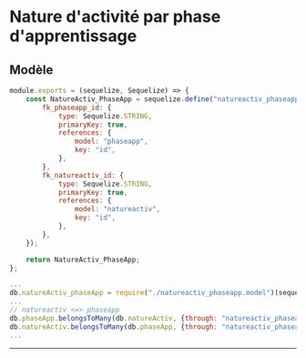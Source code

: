 # Nature d'activité par phase d'apprentissage

## Modèle

```js title="./src/models/natureactiv_phaseapp.model.js"
module.exports = (sequelize, Sequelize) => {
    const NatureActiv_PhaseApp = sequelize.define("natureactiv_phaseapp", {
        fk_phaseapp_id: {
            type: Sequelize.STRING,
            primaryKey: true,
            references: {
                model: "phaseapp",
                key: "id",
            },
        },
        fk_natureactiv_id: {
            type: Sequelize.STRING,
            primaryKey: true,
            references: {
                model: "natureactiv",
                key: "id",
            },
        },
    });

    return NatureActiv_PhaseApp;
};
```

```js title="./src/models/index.js"
...
db.natureActiv_phaseApp = require("./natureactiv_phaseapp.model")(sequelize, Sequelize);
...
// natureactiv <=> phaseapp
db.phaseApp.belongsToMany(db.natureActiv, {through: "natureactiv_phaseapp", foreignKey: "phaseapp_id",});
db.natureActiv.belongsToMany(db.phaseApp, {through: "natureactiv_phaseapp", foreignKey: "natureactiv_id",});
...
```

-----
